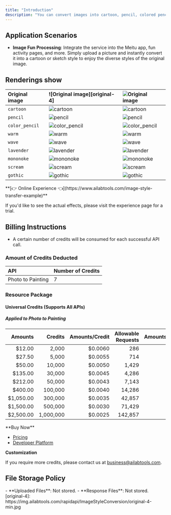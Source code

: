 ```yaml
---
title: "Introduction"
description: "You can convert images into cartoon, pencil, colored pencil, or gothic oil painting, colored sugar cube oil painting, shouting oil painting, Kanagawa Surf Lane oil painting, whimsical oil painting, lavender oil painting and other styles."
---
```


## Application Scenarios

- **Image Fun Processing**: Integrate the service into the Meitu app, fun activity pages, and more. Simply upload a picture and instantly convert it into a cartoon or sketch style to enjoy the diverse styles of the original image.

## Renderings show

| Original image | ![Original image][original-4]     | ![Original image][original-5]     |
|:---------------|:----------------------------------|:----------------------------------|
| `cartoon`      | ![`cartoon`][cartoon-4]           | ![`cartoon`][cartoon-5]           |
| `pencil`       | ![`pencil`][pencil-4]             | ![`pencil`][pencil-5]             |
| `color_pencil` | ![`color_pencil`][color_pencil-4] | ![`color_pencil`][color_pencil-5] |
| `warm`         | ![`warm`][warm-4]                 | ![`warm`][warm-5]                 |
| `wave`         | ![`wave`][wave-4]                 | ![`wave`][wave-5]                 |
| `lavender`     | ![`lavender`][lavender-4]         | ![`lavender`][lavender-5]         |
| `mononoke`     | ![`mononoke`][mononoke-4]         | ![`mononoke`][mononoke-5]         |
| `scream`       | ![`scream`][scream-4]             | ![`scream`][scream-5]             |
| `gothic`       | ![`gothic`][gothic-4]             | ![`gothic`][gothic-5]             |
<Tip>
**[👉 Online Experience 👈](https://www.ailabtools.com/image-style-transfer-example)**

If you'd like to see the actual effects, please visit the experience page for a trial.
</Tip>
## Billing Instructions

- A certain number of credits will be consumed for each successful API call.

### Amount of Credits Deducted

| API               | Number of Credits |
|:------------------|:------------------|
| Photo to Painting | 7                 |

### Resource Package

#### Universal Credits (Supports All APIs)

##### Applied to Photo to Painting

|   Amounts |   Credits | Amounts/Credit | Allowable Requests | Amounts/Request |
|----------:|----------:|---------------:|-------------------:|----------------:|
|    $12.00 |     2,000 |        $0.0060 |                286 |         $0.0420 |
|    $27.50 |     5,000 |        $0.0055 |                714 |         $0.0385 |
|    $50.00 |    10,000 |        $0.0050 |              1,429 |         $0.0350 |
|   $135.00 |    30,000 |        $0.0045 |              4,286 |         $0.0315 |
|   $212.00 |    50,000 |        $0.0043 |              7,143 |         $0.0301 |
|   $400.00 |   100,000 |        $0.0040 |             14,286 |         $0.0280 |
| $1,050.00 |   300,000 |        $0.0035 |             42,857 |         $0.0245 |
| $1,500.00 |   500,000 |        $0.0030 |             71,429 |         $0.0210 |
| $2,500.00 | 1,000,000 |        $0.0025 |            142,857 |         $0.0175 |
<Tip>
**Buy Now**

- <a href="https://www.ailabtools.com/price?tab=developer" target="_blank">Pricing</a>
- <a href="https://www.ailabtools.com/developer-platform" target="_blank">Developer Platform</a>

**Customization**

If you require more credits, please contact us at <a href="mailto:business@ailabtools.com">business@ailabtools.com</a>.
</Tip>
## File Storage Policy
<Tip>
- **Uploaded Files**: Not stored.
- **Response Files**: Not stored.
</Tip>
[original-4]: https://img.ailabtools.com/rapidapi/ImageStyleConversion/original-4-min.jpg

[original-5]: https://img.ailabtools.com/rapidapi/ImageStyleConversion/original-5-min.jpg

[cartoon-4]: https://img.ailabtools.com/rapidapi/ImageStyleConversion/cartoon-4-min.jpeg

[cartoon-5]: https://img.ailabtools.com/rapidapi/ImageStyleConversion/cartoon-5-min.jpeg

[pencil-4]: https://img.ailabtools.com/rapidapi/ImageStyleConversion/pencil-4-min.jpeg

[pencil-5]: https://img.ailabtools.com/rapidapi/ImageStyleConversion/pencil-5-min.jpeg

[color_pencil-4]: https://img.ailabtools.com/rapidapi/ImageStyleConversion/color_pencil-4-min.jpeg

[color_pencil-5]: https://img.ailabtools.com/rapidapi/ImageStyleConversion/color_pencil-5-min.jpeg

[warm-4]: https://img.ailabtools.com/rapidapi/ImageStyleConversion/warm-4-min.jpeg

[warm-5]: https://img.ailabtools.com/rapidapi/ImageStyleConversion/warm-5-min.jpeg

[wave-4]: https://img.ailabtools.com/rapidapi/ImageStyleConversion/wave-4-min.jpeg

[wave-5]: https://img.ailabtools.com/rapidapi/ImageStyleConversion/wave-5-min.jpeg

[lavender-4]: https://img.ailabtools.com/rapidapi/ImageStyleConversion/lavender-4-min.jpeg

[lavender-5]: https://img.ailabtools.com/rapidapi/ImageStyleConversion/lavender-5-min.jpeg

[mononoke-4]: https://img.ailabtools.com/rapidapi/ImageStyleConversion/mononoke-4-min.jpeg

[mononoke-5]: https://img.ailabtools.com/rapidapi/ImageStyleConversion/mononoke-5-min.jpeg

[scream-4]: https://img.ailabtools.com/rapidapi/ImageStyleConversion/scream-4-min.jpeg

[scream-5]: https://img.ailabtools.com/rapidapi/ImageStyleConversion/scream-5-min.jpeg

[gothic-4]: https://img.ailabtools.com/rapidapi/ImageStyleConversion/gothic-4-min.jpeg

[gothic-5]: https://img.ailabtools.com/rapidapi/ImageStyleConversion/gothic-5-min.jpeg